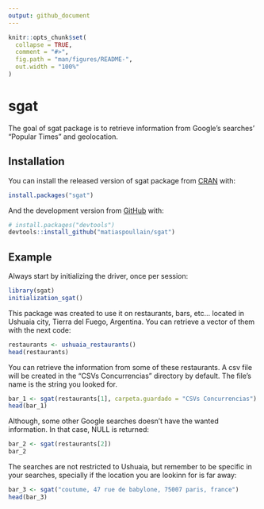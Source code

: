 ```yaml
---
output: github_document
---
```


<!-- README.md is generated from README.Rmd. Please edit that file -->

```r
knitr::opts_chunk$set(
  collapse = TRUE,
  comment = "#>",
  fig.path = "man/figures/README-",
  out.width = "100%"
)
```

# sgat

<!-- badges: start -->
<!-- badges: end -->

The goal of sgat package is to retrieve information from Google's searches' "Popular Times" and geolocation.

## Installation

You can install the released version of sgat package from [CRAN](https://CRAN.R-project.org) with:

``` r
install.packages("sgat")
```

And the development version from [GitHub](https://github.com/) with:

``` r
# install.packages("devtools")
devtools::install_github("matiaspoullain/sgat")
```
## Example

Always start by initializing the driver, once per session:

```r
library(sgat)
initialization_sgat()
```

This package was created to use it on restaurants, bars, etc... located in Ushuaia city, Tierra del Fuego, Argentina. You can retrieve a vector of them with the next code:

```r
restaurants <- ushuaia_restaurants()
head(restaurants)
```

You can retrieve the information from some of these restaurants. A csv file will be created in the "CSVs Concurrencias" directory by default. The file's name is the string you looked for.

```r
bar_1 <- sgat(restaurants[1], carpeta.guardado = "CSVs Concurrencias")
head(bar_1)
```

Although, some other Google searches doesn't have the wanted information. In that case, NULL is returned:

```r
bar_2 <- sgat(restaurants[2])
bar_2
```

The searches are not restricted to Ushuaia, but remember to be specific in your searches, specially if the location you are lookinn for is far away:

```r
bar_3 <- sgat("coutume, 47 rue de babylone, 75007 paris, france")
head(bar_3)
```
